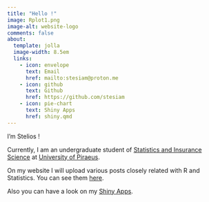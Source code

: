 ```yaml
---
title: "Hello !"
image: Rplot1.png
image-alt: website-logo
comments: false
about:
  template: jolla
  image-width: 8.5em
  links:
    - icon: envelope
      text: Email
      href: mailto:stesiam@proton.me
    - icon: github
      text: Github
      href: https://github.com/stesiam
    - icon: pie-chart
      text: Shiny Apps
      href: shiny.qmd
---
```

I'm Stelios !

Currently, I am an undergraduate student of [Statistics and Insurance Science](https://www.unipi.gr/unipi/en/sta-home-en.html) at [University of Piraeus](https://www.unipi.gr/unipi/en/).

On my website I will upload various posts closely related with R and Statistics. You can see them [here](posts.html).

Also you can have a look on my [Shiny Apps](shiny.qmd).